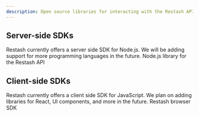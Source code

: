 ```yaml
---
description: Open source libraries for interacting with the Restash API.
---
```


## Server-side SDKs
Restash currently offers a server side SDK for Node.js. We will be adding support for more programming languages in the future.
<CardGroup cols={2}>
  <Card title="Node.js" icon="js" href="https://www.npmjs.com/package/@restash/node">
    Node.js library for the Restash API
  </Card>
</CardGroup>

## Client-side SDKs
Restash currently offers a client side SDK for JavaScript. We plan on adding libraries for React, UI components, and more in the future.
<CardGroup cols={2}>
  <Card title="@restash/client" icon="js" href="https://www.npmjs.com/package/@restash/client">
    Restash browser SDK
  </Card>
</CardGroup>

